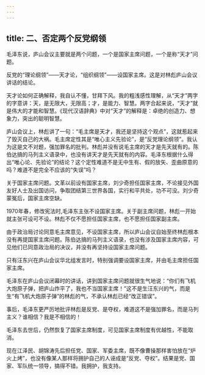 ```yaml
---
---
---
```

title: 二、否定两个反党纲领
---




毛泽东说，庐山会议主要就是两个问题，一个是国家主席问题，一个是称“天才”问题。

反党的“理论纲领”——天才论，“组织纲领”——设国家主席。这是对林彪庐山会议讲话的结论。

天才论如何正确解释，我自认不懂，甘拜下风。我的粗浅感性理解，从“天才”两字的字意讲：天，是无限大，无限高；才，是能力、智慧。两字合起来说，“天才”就是伟大的才能和智慧。《现代汉语辞典》中对“天才”的解释是：卓绝的创造力、想象力，突出的聪明智慧。

庐山会议上，林彪讲了一句：“毛主席是天才，我还是坚持这个观点”，这就惹起来了毁灭自己的大祸。毛主席定性其是“唯心主义先验论”，是“反党理论纲领”。我认为这是文不对题，强加罪名的批判。林彪并没有说毛主席的天才是先天就有的。陈伯达搞的马列主义语录中，也没有讲天才是先天就有的内容。毛泽东根据什么得出“唯心论、先验论”的结论？这个定性难道不是无中生有、假的放矢、歪曲原意的吗？难道不是完全不应该的“失误”吗？

关于国家主席问题。文革以前设有国家主席，刘少奇担任国家主席，不论接见外国友好人士及出国访问，争取团结第三世界各国，实行和平共处，功不可没。刘少奇蒙冤后，国家主席空缺。

1970年春，修改宪法时,毛泽东主张不设国家主席。关于副主席问题，林彪一开始就主张可设可不设。林彪不仅不愿担任国家主席，也不愿担任国家副主席。

由于政治局讨论同意毛主席意见，不设国家主席，所以庐山会议自始至终林彪根本没有再提国家主席问题。陈伯达搞的马列主义语录，也没有涉及国家主席内容，可见他们已同意政治局的决议，并没有再坚持设国家主席问题。

只有汪东兴在庐山会议华北组发言时，特别强调要设国家主席，并由毛主席担任国家主席。

毛泽东在庐山会议闭幕时的讲话，讲到国家主席问题就很生气地说：“你们有飞机大炮原子弹，把庐山炸平了，我也不当国家主席！”这不是生汪东兴的气，而是生“有飞机大炮原子弹”的林彪的气，不承认林彪已经“改正错误”。

事后，毛泽东更严厉地批评林彪是反党、是夺权，难道这不是强加罪名，而是马列主义？谁相信？我是不相信的！

毛泽东去世后，仍然恢复了国家主席制度，可见国家主席制度有优越性，不能取消。

现在江泽民、胡锦涛先后担任党、国家、军委主席，既不像曹操那样害怕放在“炉火上烤”，也没有像某人那样将拥护自己的人诬成是“反党、夺权”。结果是党、国家、军队统一领导，搞得不错。我拥护，我支持。